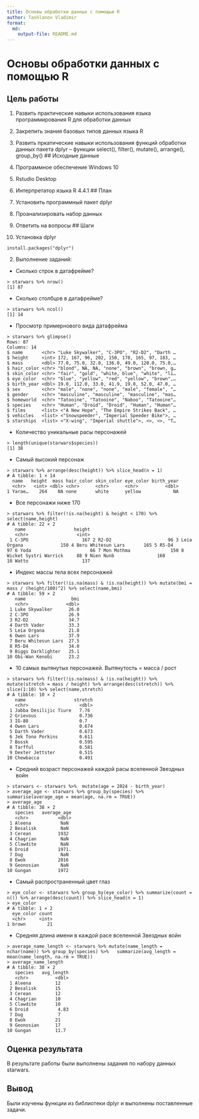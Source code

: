 ```yaml
---
title: Основы обработки данных с помощью R
author: Tashlanov Vladimir
format:
  md:
    output-file: README.md
---
```

# Основы обработки данных с помощью R

## Цель работы

1. Развить практические навыки использования языка программирования R для обработки данных 
2. Закрепить знания базовых типов данных языка R 
3. Развить пркатические навыки использования функций обработки данных пакета dplyr – функции select(), filter(), mutate(), arrange(), group_by()
## Исходные данные

1. Программное обеспечение Windows 10
2. Rstudio Desktop
3. Интерпретатор языка R 4.4.1
## План

1. Установить программный пакет dplyr
2. Проанализировать набор данных
3. Ответить на вопросы
## Шаги

1. Установка dplyr
```
install.packages("dplyr")
```
2. Выполнение заданий:
* Сколько строк в датафрейме?
```
> starwars %>% nrow()
[1] 87
```
* Сколько столбцов в датафрейме? 
```
> starwars %>% ncol()
[1] 14
```
* Просмотр примернового вида датафрейма
```
> starwars %>% glimpse()
Rows: 87
Columns: 14
$ name       <chr> "Luke Skywalker", "C-3PO", "R2-D2", "Darth …
$ height     <int> 172, 167, 96, 202, 150, 178, 165, 97, 183, …
$ mass       <dbl> 77.0, 75.0, 32.0, 136.0, 49.0, 120.0, 75.0,…
$ hair_color <chr> "blond", NA, NA, "none", "brown", "brown, g…
$ skin_color <chr> "fair", "gold", "white, blue", "white", "li…
$ eye_color  <chr> "blue", "yellow", "red", "yellow", "brown",…
$ birth_year <dbl> 19.0, 112.0, 33.0, 41.9, 19.0, 52.0, 47.0, …
$ sex        <chr> "male", "none", "none", "male", "female", "…
$ gender     <chr> "masculine", "masculine", "masculine", "mas…
$ homeworld  <chr> "Tatooine", "Tatooine", "Naboo", "Tatooine"…
$ species    <chr> "Human", "Droid", "Droid", "Human", "Human"…
$ films      <list> <"A New Hope", "The Empire Strikes Back", …
$ vehicles   <list> <"Snowspeeder", "Imperial Speeder Bike">, …
$ starships  <list> <"X-wing", "Imperial shuttle">, <>, <>, "T…
```
* Количество уникальные расы персонажей
```
> length(unique(starwars$species))  
[1] 38
```
* Самый высокий персонаж
```
> starwars %>% arrange(desc(height)) %>% slice_head(n = 1)
# A tibble: 1 × 14
  name   height  mass hair_color skin_color eye_color birth_year
  <chr>   <int> <dbl> <chr>      <chr>      <chr>          <dbl>
1 Yarae…    264    NA none       white      yellow            NA
```
* Все персонажи ниже 170
```
> starwars %>% filter(!is.na(height) & height < 170) %>% select(name,height)
# A tibble: 22 × 2
   name                  height
   <chr>                  <int>
 1 C-3PO                    167 2 R2-D2                     96 3 Leia Organa              150 4 Beru Whitesun Lars       165 5 R5-D4                     97 6 Yoda                      66 7 Mon Mothma               150 8 Wicket Systri Warrick     88 9 Nien Nunb                160
10 Watto                    137
```
* Индекс массы тела всех персонажей
```
> starwars %>% filter(!is.na(mass) & !is.na(height)) %>% mutate(bmi = mass / (height/100)^2) %>% select(name,bmi)
# A tibble: 59 × 2
   name                 bmi
   <chr>              <dbl>
 1 Luke Skywalker      26.0
 2 C-3PO               26.9
 3 R2-D2               34.7
 4 Darth Vader         33.3
 5 Leia Organa         21.8
 6 Owen Lars           37.9
 7 Beru Whitesun Lars  27.5
 8 R5-D4               34.0
 9 Biggs Darklighter   25.1
10 Obi-Wan Kenobi      23.2
```
* 10 самых вытянутых персонажей. Вытянутость = масса / рост
```
> starwars %>% filter(!is.na(mass) & !is.na(height)) %>% mutate(stretch = mass / height) %>% arrange(desc(stretch)) %>% slice(1:10) %>% select(name,stretch)
# A tibble: 10 × 2
   name                  stretch
   <chr>                   <dbl>
 1 Jabba Desilijic Tiure   7.76 
 2 Grievous                0.736
 3 IG-88                   0.7  
 4 Owen Lars               0.674
 5 Darth Vader             0.673
 6 Jek Tono Porkins        0.611
 7 Bossk                   0.595
 8 Tarfful                 0.581
 9 Dexter Jettster         0.515
10 Chewbacca               0.491
```
* Средний возраст персонажей каждой расы вселенной Звездных войн
```
> starwars <- starwars %>%  mutate(age = 2024 - birth_year)
> average_age <- starwars %>% group_by(species) %>% summarise(average_age = mean(age, na.rm = TRUE))
> average_age
# A tibble: 38 × 2
   species   average_age
   <chr>           <dbl>
 1 Aleena           NaN 
 2 Besalisk         NaN 
 3 Cerean          1932 
 4 Chagrian         NaN 
 5 Clawdite         NaN 
 6 Droid           1971.
 7 Dug              NaN 
 8 Ewok            2016 
 9 Geonosian        NaN 
10 Gungan          1972
```
* Самый распространенный цвет глаз
```
> eye_color <- starwars %>% group_by(eye_color) %>% summarize(count = n()) %>% arrange(desc(count)) %>% slice_head(n = 1)
> eye_color
# A tibble: 1 × 2
  eye_color count
  <chr>     <int>
1 brown        21
```
* Средняя длина имени в каждой расе вселенной Звездных войн
```
> average_name_length <- starwars %>% mutate(name_length = nchar(name)) %>% group_by(species) %>%   summarize(avg_length = mean(name_length, na.rm = TRUE))
> average_name_length
# A tibble: 38 × 2
   species   avg_length
   <chr>          <dbl>
 1 Aleena         12   
 2 Besalisk       15   
 3 Cerean         12   
 4 Chagrian       10   
 5 Clawdite       10   
 6 Droid           4.83
 7 Dug             7   
 8 Ewok           21   
 9 Geonosian      17   
10 Gungan         11.7
```
## Оценка результата

В результате работы были выполнены задания по набору данных starwars.

## Вывод

Были изучены функции из библиотеки dplyr и выполнены поставленные задачи.